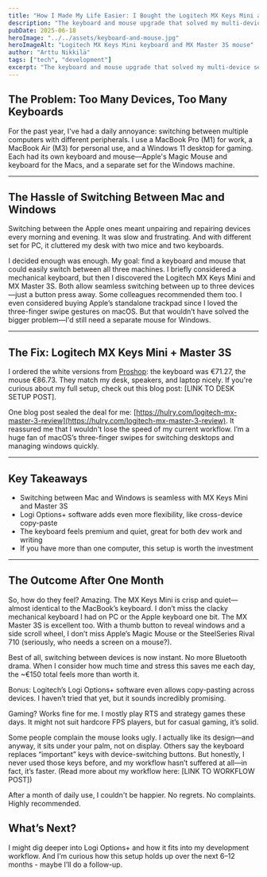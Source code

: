 ```yaml
---
title: "How I Made My Life Easier: I Bought the Logitech MX Keys Mini and Master 3S"
description: "The keyboard and mouse upgrade that solved my multi-device setup - Logitech MX Keys Mini and Master 3S in daily use."
pubDate: 2025-06-18
heroImage: "../../assets/keyboard-and-mouse.jpg"
heroImageAlt: "Logitech MX Keys Mini keyboard and MX Master 3S mouse"
author: "Arttu Nikkilä"
tags: ["tech", "development"]
excerpt: "The keyboard and mouse upgrade that solved my multi-device setup - Logitech MX Keys Mini and Master 3S in daily use. No more chaos, no more pain."
---
```


## The Problem: Too Many Devices, Too Many Keyboards

For the past year, I've had a daily annoyance: switching between multiple computers with different peripherals. I use a MacBook Pro (M1) for work, a MacBook Air (M3) for personal use, and a Windows 11 desktop for gaming. Each had its own keyboard and mouse—Apple's Magic Mouse and keyboard for the Macs, and a separate set for the Windows machine.

---

## The Hassle of Switching Between Mac and Windows

Switching between the Apple ones meant unpairing and repairing devices every morning and evening. It was slow and frustrating. And with different set for PC, it cluttered my desk with two mice and two keyboards.

I decided enough was enough. My goal: find a keyboard and mouse that could easily switch between all three machines. I briefly considered a mechanical keyboard, but then I discovered the Logitech MX Keys Mini and MX Master 3S. Both allow seamless switching between up to three devices—just a button press away. Some colleagues recommended them too. I even considered buying Apple’s standalone trackpad since I loved the three-finger swipe gestures on macOS. But that wouldn’t have solved the bigger problem—I'd still need a separate mouse for Windows.

---

## The Fix: Logitech MX Keys Mini + Master 3S

I ordered the white versions from [Proshop](https://proshop.fi): the keyboard was €71.27, the mouse €86.73. They match my desk, speakers, and laptop nicely. If you're curious about my full setup, check out this blog post: [LINK TO DESK SETUP POST].

One blog post sealed the deal for me: [https://hulry.com/logitech-mx-master-3-review](https://hulry.com/logitech-mx-master-3-review). It reassured me that I wouldn't lose the speed of my current workflow. I’m a huge fan of macOS’s three-finger swipes for switching desktops and managing windows quickly.

---

## Key Takeaways

- Switching between Mac and Windows is seamless with MX Keys Mini and Master 3S
- Logi Options+ software adds even more flexibility, like cross-device copy-paste
- The keyboard feels premium and quiet, great for both dev work and writing
- If you have more than one computer, this setup is worth the investment

---

## The Outcome After One Month

So, how do they feel? Amazing. The MX Keys Mini is crisp and quiet—almost identical to the MacBook’s keyboard. I don’t miss the clacky mechanical keyboard I had on PC or the Apple keyboard one bit. The MX Master 3S is excellent too. With a thumb button to reveal windows and a side scroll wheel, I don’t miss Apple’s Magic Mouse or the SteelSeries Rival 710 (seriously, who needs a screen on a mouse?).

Best of all, switching between devices is now instant. No more Bluetooth drama. When I consider how much time and stress this saves me each day, the ~€150 total feels more than worth it.

Bonus: Logitech’s Logi Options+ software even allows copy-pasting across devices. I haven’t tried that yet, but it sounds incredibly promising.

Gaming? Works fine for me. I mostly play RTS and strategy games these days. It might not suit hardcore FPS players, but for casual gaming, it’s solid.

Some people complain the mouse looks ugly. I actually like its design—and anyway, it sits under your palm, not on display. Others say the keyboard replaces “important” keys with device-switching buttons. But honestly, I never used those keys before, and my workflow hasn’t suffered at all—in fact, it’s faster. (Read more about my workflow here: [LINK TO WORKFLOW POST])

After a month of daily use, I couldn't be happier. No regrets. No complaints. Highly recommended.

## What’s Next?

I might dig deeper into Logi Options+ and how it fits into my development workflow. And I’m curious how this setup holds up over the next 6–12 months - maybe I’ll do a follow-up.
